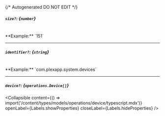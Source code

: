{/* Autogenerated DO NOT EDIT  */}

##### `size?`: *{`number`}*
<br/>
**Example:** `151`

---
##### `identifier?`: *{`string`}*
<br/>
**Example:** `com.plexapp.system.devices`

---
##### `device?`: *{`operations.Device[]`}*

<Collapsible content={() => import('/content/types/models/operations/device/typescript.mdx')} openLabel={Labels.showProperties} closeLabel={Labels.hideProperties} />




